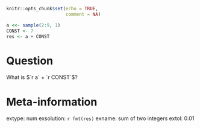 ```r
knitr::opts_chunk$set(echo = TRUE,
                      comment = NA)
```


```r
a <<- sample(2:9, 1)
CONST <- 7
res <- a + CONST
```


Question
========
What is $`r a` + `r CONST`$?

Meta-information
================
extype: num
exsolution: `r fmt(res)`
exname: sum of two integers
extol: 0.01
